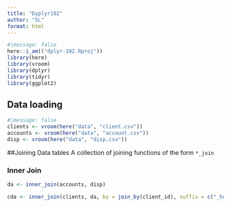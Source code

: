 ```yaml
---
title: "Dyplyr102"
author: "SL"
format: html
---
```


```r
#|message: false
here::i_am(("dplyr-102.Rproj"))
library(here)
library(vroom)
library(dplyr)
library(tidyr)
library(ggplot2)
```

## Data loading
```r
#|message: false
clients <- vroom(here("data", "client.csv"))
accounts <- vroom(here("data", "account.csv"))
disp <- vroom(here("data", "disp.csv"))
```

##Joining Data tables
A collection of joining functions of the form `*_join`

### Inner Join
```r
da <- inner_join(accounts, disp)
```
```r
cda <- inner_join(clients, da, by = join_by(client_id), suffix = c("_home","_bank"))
```



